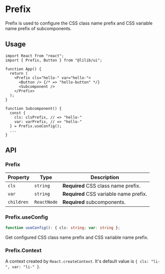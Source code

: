 
<Meta title="Configs/Prefix" />

# Prefix

Prefix is used to configure the CSS class name prefix and CSS variable name prefix of subcomponents.

## Usage

```tsx
import React from "react";
import { Prefix, Button } from "@lilib/ui";

function App() {
  return (
    <Prefix cls="hello-" var="hello-">
      <Button /> {/* => "hello-button" */}
      <Subcomponent />
    </Prefix>
  );
}

function Subcomponent() {
  const {
    cls: clsPrefix, // => "hello-"
    var: varPrefix, // => "hello-"
  } = Prefix.useConfig();
  ...
}
```

## API

### Prefix

| Property   | Type        | Description                            |
| ---------- | ----------- | -------------------------------------- |
| `cls`      | `string`    | **Required** CSS class name prefix.    |
| `var`      | `string`    | **Required** CSS variable name prefix. |
| `children` | `ReactNode` | **Required** subcomponents.            |

### Prefix.useConfig

```ts
function useConfig(): { cls: string; var: string };
```

Get configured CSS class name prefix and CSS variable name prefix.

### Prefix.Context

A context created by `React.createContext`. It's default value is `{ cls: "li-", var: "li-" }`.
